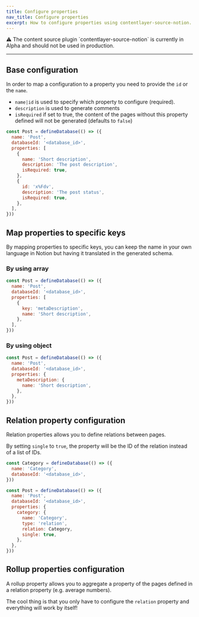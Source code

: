 ```yaml
---
title: Configure properties
nav_title: Configure properties
excerpt: How to configure properties using contentlayer-source-notion.
---
```


<div className="rounded-md border border-yellow-100 bg-yellow-50 px-6 dark:border-orange-500/50 dark:bg-orange-500/20">
  ⚠ The content source plugin `contentlayer-source-notion` is currently in Alpha and should not be used in production.
</div>

---

## Base configuration

In order to map a configuration to a property you need to provide the `id` or the `name`.

- `name|id` is used to specify which property to configure (required).
- `description` is used to generate comments
- `isRequired` if set to true, the content of the pages without this property defined will not be generated (defaults to `false`)

```js
const Post = defineDatabase(() => ({
  name: 'Post',
  databaseId: '<database_id>',
  properties: [
    {
      name: 'Short description',
      description: 'The post description',
      isRequired: true,
    },
    {
      id: 'x%Fdv',
      description: 'The post status',
      isRequired: true,
    },
  ],
}))
```

## Map properties to specific keys

By mapping properties to specific keys, you can keep the name in your own language in Notion but having it translated in the generated schema.

### By using array

```js
const Post = defineDatabase(() => ({
  name: 'Post',
  databaseId: '<database_id>',
  properties: [
    {
      key: 'metaDescription',
      name: 'Short description',
    },
  ],
}))
```

### By using object

```js
const Post = defineDatabase(() => ({
  name: 'Post',
  databaseId: '<database_id>',
  properties: {
    metaDescription: {
      name: 'Short description',
    },
  },
}))
```

## Relation property configuration

Relation properties allows you to define relations between pages.

By setting `single` to `true`, the property will be the ID of the relation instead of a list of IDs.

```js
const Category = defineDatabase(() => ({
  name: 'Category',
  databaseId: '<database_id>',
}))

const Post = defineDatabase(() => ({
  name: 'Post',
  databaseId: '<database_id>',
  properties: {
    category: {
      name: 'Category',
      type: 'relation',
      relation: Category,
      single: true,
    },
  },
}))
```

## Rollup properties configuration

A rollup property allows you to aggregate a property of the pages defined in a relation property (e.g. average numbers).

The cool thing is that you only have to configure the `relation` property and everything will work by itself!
